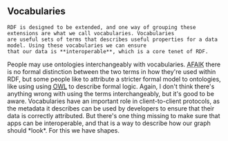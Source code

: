 
<Content>
    <h2 className="subtitle">Vocabularies</h2>

    RDF is designed to be extended, and one way of grouping these extensions are what we call vocabularies. Vocabularies
    are useful sets of terms that describes useful properties for a data model. Using these vocabularies we can ensure
    that our data is **interoperable**, which is a core tenet of RDF.
</Content>

<AuthorNote title="Ontologies">
    People may use ontologies interchangeably with vocabularies. <abbr title="As Far As I Know">AFAIK</abbr> there is no
    formal distinction between the two terms in how they're used within RDF, but some people like to attribute a
    stricter formal model to ontologies, like using using <a href="https://www.w3.org/OWL/"><abbr
    title="Web Ontology Language">OWL</abbr></a> to describe formal logic. Again, I don't think there's anything wrong
    with using the terms interchangeably, but it's good to be aware.
</AuthorNote>

<Content>
    Vocabularies have an important role in client-to-client protocols, as the metadata it describes can be used by
    developers to ensure that their data is correctly attributed. But there's one thing missing to make sure that apps
    can be interoperable, and that is a way to describe how our graph should *look*. For this we have shapes.
</Content>